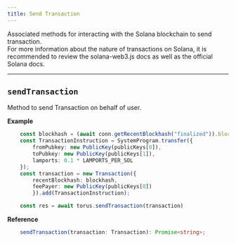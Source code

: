 ```yaml
---
title: Send Transaction
---
```


Associated methods for interacting with the Solana blockchain to send transaction.
<br/>
For more information about the nature of transactions on Solana, it is recommended to review the solana-web3.js docs as well as the official Solana docs.

---

## `sendTransaction`

Method to send Transaction on behalf of user.

**Example**

```typescript
    const blockhash = (await conn.getRecentBlockhash("finalized")).blockhash;
    const TransactionInstruction = SystemProgram.transfer({
        fromPubkey: new PublicKey(publicKeys[0]),
        toPubkey: new PublicKey(publicKeys[1]),
        lamports: 0.1 * LAMPORTS_PER_SOL
    });
    const transaction = new Transaction({
        recentBlockhash: blockhash,
        feePayer: new PublicKey(publicKeys[0])
        }).add(TransactionInstruction);

    const res = await torus.sendTransaction(transaction)
```

**Reference**
```typescript
    sendTransaction(transaction: Transaction): Promise<string>;
```
